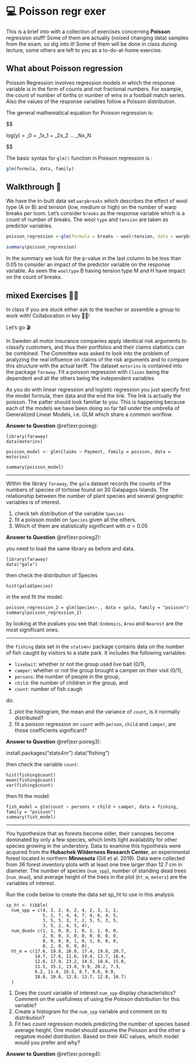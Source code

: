 # 💻 Poisson regr exer {#poi-reg-ex}

This is a brief into with a collection of exercises concerning **Poisson** regression stuff! Some of them are actually  (noised changing data) samples from the exam, so dig into it! Some of them will be done in class during lecture, some others are left to you as a to-do-at-home exercise.


## What about Poisson regression

Poisson Regression involves regression models in which the response variable is in the form of counts and not fractional numbers. For example, the count of number of births or number of wins in a football match series. Also the values of the response variables follow a Poisson distribution.

The general mathematical equation for Poisson regression is:

$$

log(y) = \beta_0 + \beta_1x_1 + \beta_2x_2 ... \beta_Nx_N

$$

The basic syntax for `glm()` function in Poisson regression is :

```r

glm(formula, data, family)

```


## Walkthrough 🚶

We have the in-built data set `warpbreaks` which describes the effect of wool type (A or B) and tension (low, medium or high) on the number of warp breaks per loom. Let's consider `breaks` as the response variable which is a count of number of breaks. The wool `type` and `tension` are taken as predictor variables.


```r
poisson_regression <-glm(formula = breaks ~ wool+tension, data = warpbreaks,family = "poisson")

summary(poisson_regression)
```

In the summary we look for the p-value in the last column to be less than 0.05 to consider an impact of the predictor variable on the response variable. As seen the `wooltype` B having tension type M and H have impact on the count of breaks.






## mixed Exercises 👨‍💻

In class if you are stuck either ask to the teacher or assemble a group to work with! Collaboration in key 👯‍♂️!

Let's go 🎬

::: {#poireg .exercise}

In Sweden all motor insurance companies apply identical risk arguments to classify customers, and thus their portfolios and their claims statistics can be combined.  The Committee was asked to look into the problem of analyzing the real influence on claims of the risk arguments and to compare this structure with the actual tariff.
The dataset `motorins` is contained into the package `faraway`. Fit a poisson regression with `Claims` being the dependent and all the others being the independent variables


:::

As you do with linear regression and logistic regression you just specify first the model formula, then data and the end the link. The link is actually the poisson. The patter should look familiar to you. This is happening because each of the models we have been doing so far fall under the umbrella of Generalized Linear Models, i.e. GLM which share a common worflow. 

::: {.answer data-latex=""}
**Answer to Question** \@ref(exr:poireg):

    library(faraway)
    data(motorins)
    
    poisson_model <- glm(Claims ~ Payment, family = poisson, data = motorins)
    
    summary(poisson_model)
 

:::


----



::: {#poireg2 .exercise}

Within the library `faraway`, the `gala` dataset records the counts of the numbers of species of tortoise found on 30 Galapagos Islands. The relationship between the number of plant species and several geographic variables is of interest. 

1. check teh distribution of the variablw `Species`
1. fit a poisson model on `Species` given all the others.
1. Which of them are statistically significant with $\alpha = 0.05$

:::


::: {.answer data-latex=""}
**Answer to Question** \@ref(exr:poireg2):

you need to load the same library as before and data.

    library(faraway)
    data("gala")

then check the distribution of Species

    hist(gala$Species)

in the end fit the model:

    poisson_regression_2 = glm(Species~., data = gala, family = "poisson")
    summary(poisson_regression_2)

by looking at the pvalues you see that: `Endemics`, `Area` and `Nearest` are the most significant ones.

:::


----


::: {#poireg3 .exercise}


the `fishing` data set in the `stats4nr` package contains data on the number of fish caught by visitors to a state park. It includes the following variables:

- `livebait`: whether or not the group used live bait (0/1),
- `camper`: whether or not the group brought a camper on their visit (0/1),
- `persons`: the number of people in the group,
- `child`: the number of children in the group, and
- `count`: number of fish caugh

do:

1. plot the histogram, the mean and the variance of `count`, is it normally distributed?
2. fit a poisson regression on `count` with `person`, `child` and `camper`, are those coefficients significant? 

:::


::: {.answer data-latex=""}
**Answer to Question** \@ref(exr:poireg3):

install.packages("stats4nr")
data("fishing")

then check the variable `count`:

    hist(fishing$count)
    mean(fishing$count)
    var(fishing$count)

then fit the model:

    fish_model = glm(count ~ persons + child + camper, data = fishing, family = "poisson")
    summary(fish_model)

:::


-----

::: {#poireg4 .exercise}

You hypothesize that as forests become older, their canopies become dominated by only a few species, which limits light availability for other species growing in the understory. Data to examine this hypothesis were acquired from the **Hubachek Wilderness Research Center**, an experimental forest located in northern **Minnesota** (Gill et al. 2019). Data were collected from 36 forest inventory plots with at least one tree larger than 12.7 cm in diameter. The number of species (`num_spp`), number of standing dead trees (`num_dead`), and average height of the trees in the plot (`ht_m`, `meters`) are the variables of interest.

Run the code below to create the data set sp_ht to use in this analysis

    sp_ht <- tibble(
      num_spp = c(4, 3, 2, 4, 2, 4, 2, 3, 2, 2, 
                  5, 1, 7, 4, 4, 7, 4, 6, 4, 5, 
                  3, 5, 5, 3, 7, 2, 5, 5, 3, 5, 
                  3, 5, 2, 4, 5, 4),
      num_dead= c(1, 1, 0, 0, 1, 0, 1, 1, 0, 0, 
                  2, 0, 0, 3, 0, 0, 0, 0, 0, 0, 
                  0, 0, 0, 0, 1, 0, 1, 0, 0, 0, 
                  0, 2, 0, 0, 0, 0),
      ht_m = c(17.6, 19.8, 26.0, 17.4, 19.8, 20.7, 
               14.7, 17.6, 11.6, 19.4, 12.7, 16.4, 
               12.6, 17.9, 23.2, 14.5, 18.6, 15.0, 
               11.5, 15.1, 13.8, 9.9, 20.2, 7.3, 
               6.2, 11.4, 16.5, 8.7, 9.8, 6.9, 
               18.0, 10.0, 12.8, 13.7, 12.8, 16.7)
      )

1. Does the count variable of interest `num_spp` display characteristics? Comment on the usefulness of using the Poisson distribution for this variable?
2. Create a histogram for the `num_spp` variable and comment on its distribution?
3. Fit two count regression models predicting the number of species based average height. One model should assume the Poisson and the other a negative model distribution. Based on their AIC values, which model would you prefer and why?


:::


::: {.answer data-latex=""}
**Answer to Question** \@ref(exr:poireg4):



:::


